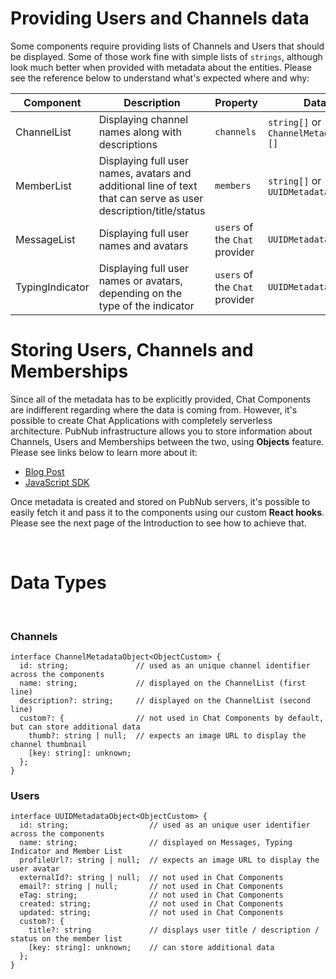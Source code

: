 
<Meta title="Introduction/Metadata" />

# Providing Users and Channels data

Some components require providing lists of Channels and Users that should be displayed. Some of
those work fine with simple lists of `strings`, although look much better when provided with
metadata about the entities. Please see the reference below to understand what's expected where and
why:

| Component       | Description                                                                                                     | Property                       | Data type (see below)                                 |
| --------------- | --------------------------------------------------------------------------------------------------------------- | ------------------------------ | ----------------------------------------------------- |
| ChannelList     | Displaying channel names along with descriptions                                                                | `channels`                     | `string[]` or `ChannelMetadataObject<ObjectCustom>[]` |
| MemberList      | Displaying full user names, avatars and additional line of text that can serve as user description/title/status | `members`                      | `string[]` or `UUIDMetadataObject<ObjectCustom>[]`    |
| MessageList     | Displaying full user names and avatars                                                                          | `users` of the `Chat` provider | `UUIDMetadataObject<ObjectCustom>[]`                  |
| TypingIndicator | Displaying full user names or avatars, depending on the type of the indicator                                   | `users` of the `Chat` provider | `UUIDMetadataObject<ObjectCustom>[]`                  |

# Storing Users, Channels and Memberships

Since all of the metadata has to be explicitly provided, Chat Components are indifferent regarding
where the data is coming from. However, it's possible to create Chat Applications with completely
serverless architecture. PubNub infrastructure allows you to store information about Channels, Users
and Memberships between the two, using **Objects** feature. Please see links below to learn more
about it:

- [Blog Post](https://www.pubnub.com/blog/introducing-objects-v2-store-for-user-and-channel-metadata/)
- [JavaScript SDK](https://www.pubnub.com/docs/sdks/javascript/api-reference/objects)

Once metadata is created and stored on PubNub servers, it's possible to easily fetch it and pass it
to the components using our custom **React hooks**. Please see the next page of the Introduction to
see how to achieve that.

<br />

# Data Types

<br />

### Channels

```
interface ChannelMetadataObject<ObjectCustom> {
  id: string;               // used as an unique channel identifier across the components
  name: string;             // displayed on the ChannelList (first line)
  description?: string;     // displayed on the ChannelList (second line)
  custom?: {                // not used in Chat Components by default, but can store additional data
    thumb?: string | null;  // expects an image URL to display the channel thumbnail
    [key: string]: unknown;
  };
}
```

### Users

```
interface UUIDMetadataObject<ObjectCustom> {
  id: string;                  // used as an unique user identifier across the components
  name: string;                // displayed on Messages, Typing Indicator and Member List
  profileUrl?: string | null;  // expects an image URL to display the user avatar
  externalId?: string | null;  // not used in Chat Components
  email?: string | null;       // not used in Chat Components
  eTag: string;                // not used in Chat Components
  created: string;             // not used in Chat Components
  updated: string;             // not used in Chat Components
  custom?: {
    title?: string             // displays user title / description / status on the member list
    [key: string]: unknown;    // can store additional data
  };
}

```
